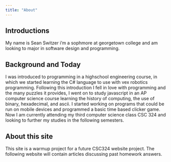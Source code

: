 ```yaml
---
title: "About"
---
```


## Introductions
My name is Sean Switzer i'm a sophmore at georgetown college and am looking to major in 
software design and programming. 

## Background and Today
I was introduced to programming in a highschool engineering course, in which we started
learning the C# language to use with vex robotics programming. Following this introduction 
I fell in love with programming and the many puzzles it provides, I went on to study javascript
in an AP computer science course learning the history of computing, the use of binary, hexadecimal, and ascii.
I started working on programs that could be run on mobile devices and programmed a basic time based clicker
game. Now I am currently attending my third computer science class CSC 324 and looking to further my studies in the following semesters.

## About this site
This site is a warmup project for a future CSC324 website project. 
The following website will contain articles discussing past homework answers.


